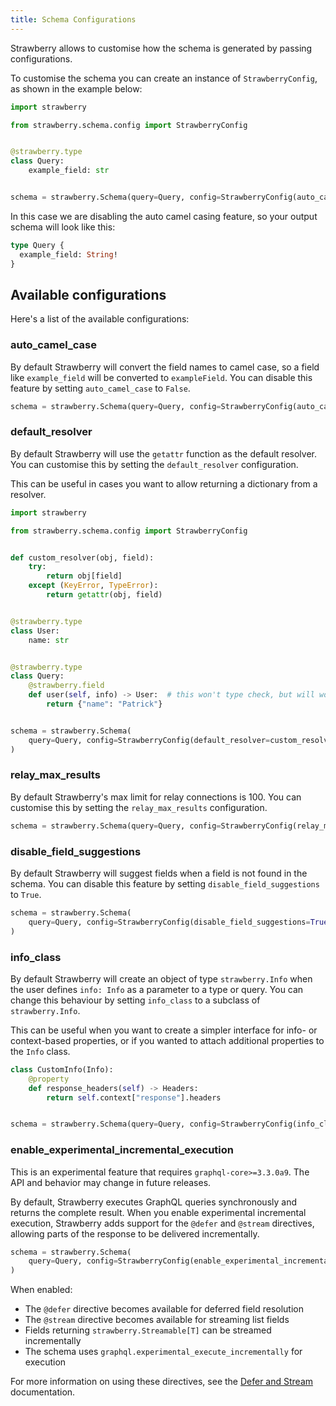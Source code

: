 ```yaml
---
title: Schema Configurations
---
```



Strawberry allows to customise how the schema is generated by passing
configurations.

To customise the schema you can create an instance of `StrawberryConfig`, as
shown in the example below:

```python
import strawberry

from strawberry.schema.config import StrawberryConfig


@strawberry.type
class Query:
    example_field: str


schema = strawberry.Schema(query=Query, config=StrawberryConfig(auto_camel_case=False))
```

In this case we are disabling the auto camel casing feature, so your output
schema will look like this:

```graphql
type Query {
  example_field: String!
}
```

## Available configurations

Here's a list of the available configurations:

### auto_camel_case

By default Strawberry will convert the field names to camel case, so a field
like `example_field` will be converted to `exampleField`. You can disable this
feature by setting `auto_camel_case` to `False`.

```python
schema = strawberry.Schema(query=Query, config=StrawberryConfig(auto_camel_case=False))
```

### default_resolver

By default Strawberry will use the `getattr` function as the default resolver.
You can customise this by setting the `default_resolver` configuration.

This can be useful in cases you want to allow returning a dictionary from a
resolver.

```python
import strawberry

from strawberry.schema.config import StrawberryConfig


def custom_resolver(obj, field):
    try:
        return obj[field]
    except (KeyError, TypeError):
        return getattr(obj, field)


@strawberry.type
class User:
    name: str


@strawberry.type
class Query:
    @strawberry.field
    def user(self, info) -> User:  # this won't type check, but will work at runtime
        return {"name": "Patrick"}


schema = strawberry.Schema(
    query=Query, config=StrawberryConfig(default_resolver=custom_resolver)
)
```

### relay_max_results

By default Strawberry's max limit for relay connections is 100. You can
customise this by setting the `relay_max_results` configuration.

```python
schema = strawberry.Schema(query=Query, config=StrawberryConfig(relay_max_results=50))
```

### disable_field_suggestions

By default Strawberry will suggest fields when a field is not found in the
schema. You can disable this feature by setting `disable_field_suggestions` to
`True`.

```python
schema = strawberry.Schema(
    query=Query, config=StrawberryConfig(disable_field_suggestions=True)
)
```

### info_class

By default Strawberry will create an object of type `strawberry.Info` when the
user defines `info: Info` as a parameter to a type or query. You can change this
behaviour by setting `info_class` to a subclass of `strawberry.Info`.

This can be useful when you want to create a simpler interface for info- or
context-based properties, or if you wanted to attach additional properties to
the `Info` class.

```python
class CustomInfo(Info):
    @property
    def response_headers(self) -> Headers:
        return self.context["response"].headers


schema = strawberry.Schema(query=Query, config=StrawberryConfig(info_class=CustomInfo))
```

### enable_experimental_incremental_execution

<Note>

This is an experimental feature that requires `graphql-core>=3.3.0a9`. The API
and behavior may change in future releases.

</Note>

By default, Strawberry executes GraphQL queries synchronously and returns the
complete result. When you enable experimental incremental execution, Strawberry
adds support for the `@defer` and `@stream` directives, allowing parts of the
response to be delivered incrementally.

```python
schema = strawberry.Schema(
    query=Query, config=StrawberryConfig(enable_experimental_incremental_execution=True)
)
```

When enabled:

- The `@defer` directive becomes available for deferred field resolution
- The `@stream` directive becomes available for streaming list fields
- Fields returning `strawberry.Streamable[T]` can be streamed incrementally
- The schema uses `graphql.experimental_execute_incrementally` for execution

For more information on using these directives, see the
[Defer and Stream](./defer-and-stream) documentation.
